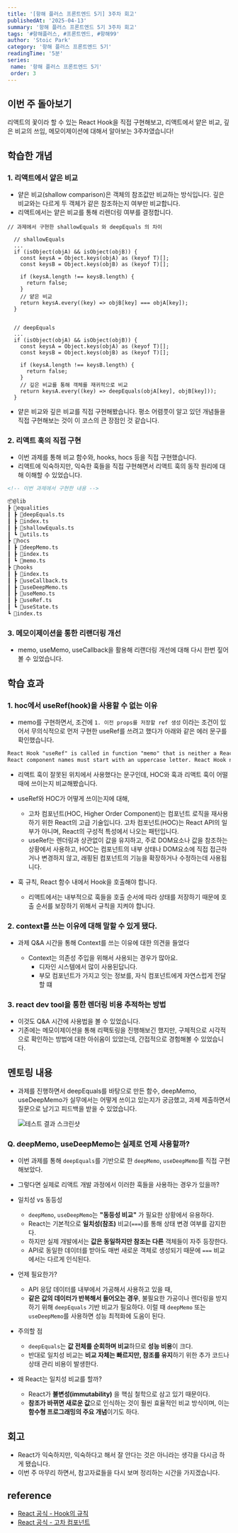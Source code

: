 ```yaml
---
title: '[항해 플러스 프론트엔드 5기] 3주차 회고'
publishedAt: '2025-04-13'
summary: '항해 플러스 프론트엔드 5기 3주차 회고'
tags: '#항해플러스, #프론트엔드, #항해99'
author: 'Stoic Park'
category: '항해 플러스 프론트엔드 5기'
readingTime: '5분'
series:
 name: '항해 플러스 프론트엔드 5기'
 order: 3
---
```


## 이번 주 돌아보기

리액트의 꽃이라 할 수 있는 React Hook을 직접 구현해보고, 리액트에서 얕은 비교, 깊은 비교의 쓰임, 메모이제이션에 대해서 알아보는 3주차였습니다!

## 학습한 개념

### 1. 리액트에서 얕은 비교

- 얕은 비교(shallow comparison)은 객체의 참조값만 비교하는 방식입니다. 깊은 비교와는 다르게 두 객체가 같은 참조하는지 여부만 비교합니다.
- 리액트에서는 얕은 비교를 통해 리렌더링 여부를 결정합니다.

```
// 과제에서 구현한 shallowEquals 와 deepEquals 의 차이

  // shallowEquals
  ...
  if (isObject(objA) && isObject(objB)) {
    const keysA = Object.keys(objA) as (keyof T)[];
    const keysB = Object.keys(objB) as (keyof T)[];

    if (keysA.length !== keysB.length) {
      return false;
    }
    // 얕은 비교
    return keysA.every((key) => objB[key] === objA[key]);
  }


  // deepEquals
  ...
  if (isObject(objA) && isObject(objB)) {
    const keysA = Object.keys(objA) as (keyof T)[];
    const keysB = Object.keys(objB) as (keyof T)[];

    if (keysA.length !== keysB.length) {
      return false;
    }
    // 깊은 비교를 통해 객체를 재귀적으로 비교
    return keysA.every((key) => deepEquals(objA[key], objB[key]));
  }

```

- 얕은 비교와 깊은 비교를 직접 구현해봤습니다. 평소 어렴풋이 알고 있던 개념들을 직접 구현해보는 것이 이 코스의 큰 장점인 것 같습니다.

### 2. 리액트 훅의 직접 구현

- 이번 과제를 통해 비교 함수와, hooks, hocs 등을 직접 구현했습니다.
- 리액트에 익숙하지만, 익숙한 훅들을 직접 구현해면서 리액트 훅의 동작 원리에 대해 이해할 수 있었습니다.

```markdown
<!-- 이번 과제에서 구현한 내용 -->

📦@lib
┣ 📂equalities
┃ ┣ 📜deepEquals.ts
┃ ┣ 📜index.ts
┃ ┣ 📜shallowEquals.ts
┃ ┗ 📜utils.ts
┣ 📂hocs
┃ ┣ 📜deepMemo.ts
┃ ┣ 📜index.ts
┃ ┗ 📜memo.ts
┣ 📂hooks
┃ ┣ 📜index.ts
┃ ┣ 📜useCallback.ts
┃ ┣ 📜useDeepMemo.ts
┃ ┣ 📜useMemo.ts
┃ ┣ 📜useRef.ts
┃ ┗ 📜useState.ts
┗ 📜index.ts
```

### 3. 메모이제이션을 통한 리랜더링 개선

- memo, useMemo, useCallback을 활용해 리랜더링 개선에 대해 다시 한번 짚어볼 수 있었습니다.

## 학습 효과

### 1. hoc에서 useRef(hook)을 사용할 수 없는 이유

- memo를 구현하면서, 조건에 `1. 이전 props를 저장할 ref 생성` 이라는 조건이 있어서 무의식적으로 먼저 구현한 useRef를 쓰려고 했다가 아래와 같은 에러 문구를 확인했습니다.

```markdown
React Hook "useRef" is called in function "memo" that is neither a React function component nor a custom React Hook function.
React component names must start with an uppercase letter. React Hook names must start with the word "use"
```

- 리액트 훅이 잘못된 위치에서 사용했다는 문구인데, HOC와 훅과 리액트 훅이 어떨 때에 쓰이는지 비교해봤습니다.
- useRef와 HOC가 어떻게 쓰이는지에 대해,

  - 고차 컴포넌트(HOC, Higher Order Component)는 컴포넌트 로직을 재사용하기 위한 React의 고급 기술입니다. 고차 컴포넌트(HOC)는 React API의 일부가 아니며, React의 구성적 특성에서 나오는 패턴입니다.
  - useRef는 렌더링과 상관없이 값을 유지하고, 주로 DOM요소나 값을 참조하는 상황에서 사용하고, HOC는 컴포넌트의 내부 상태나 DOM요소에 직접 접근하거나 변경하지 않고, 래핑된 컴포넌트의 기능을 확장하거나 수정하는데 사용됩니다.

- 훅 규칙, React 함수 내에서 Hook을 호출해야 합니다.

  - 리액트에서는 내부적으로 훅들을 호출 순서에 따라 상태를 저장하기 때문에 호출 순서를 보장하기 위해서 규칙을 지켜야 합니다.

### 2. context를 쓰는 이유에 대해 말할 수 있게 됐다.

- 과제 Q&A 시간을 통해 Context를 쓰는 이유에 대한 의견을 들었다

  - Context는 의존성 주입을 위해서 사용되는 경우가 많아요.
    - 디자인 시스템에서 많이 사용된답니다.
    - 부모 컴포넌트가 가지고 잇는 정보를, 자식 컴포넌트에게 자연스럽게 전달할 떄

### 3. react dev tool을 통한 렌더링 비용 추적하는 방법

- 이것도 Q&A 시간에 사용법을 볼 수 있었습니다.
- 기존에는 메모이제이션을 통해 리팩토링을 진행해보긴 했지만, 구체적으로 시각적으로 확인하는 방법에 대한 아쉬움이 있었는데, 간접적으로 경험해볼 수 있었습니다.

## 멘토링 내용

- 과제를 진행하면서 deepEquals를 바탕으로 만든 함수, deepMemo, useDeepMemo가 실무에서는 어떻게 쓰이고 있는지가 궁금했고, 과제 제출하면서 질문으로 남기고 피드백을 받을 수 있었습니다.

  <Image
   src="/images/wil03feedback.png"
   alt="테스트 결과 스크린샷"
   width={800}
   height={400}
  />

### Q. deepMemo, useDeepMemo는 실제로 언제 사용할까?

- 이번 과제를 통해 `deepEquals`를 기반으로 한 `deepMemo`, `useDeepMemo`를 직접 구현해보았다.
- 그렇다면 실제로 리액트 개발 과정에서 이러한 훅들을 사용하는 경우가 있을까?

- 일치성 vs 동등성

  - `deepMemo`, `useDeepMemo`는 **"동등성 비교"** 가 필요한 상황에서 유용하다.
  - React는 기본적으로 **일치성(참조)** 비교(`===`)를 통해 상태 변경 여부를 감지한다.
  - 하지만 실제 개발에서는 **값은 동일하지만 참조는 다른** 객체들이 자주 등장한다.
  - API로 동일한 데이터를 받아도 매번 새로운 객체로 생성되기 때문에 `===` 비교에서는 다르게 인식된다.

- 언제 필요한가?

  - API 응답 데이터를 내부에서 가공해서 사용하고 있을 때,
  - **같은 값의 데이터가 반복해서 들어오는 경우**, 불필요한 가공이나 렌더링을 방지하기 위해 `deepEquals` 기반 비교가 필요하다. 이럴 때 `deepMemo` 또는 `useDeepMemo`를 사용하면 성능 최적화에 도움이 된다.

- 주의할 점

  - `deepEquals`는 **값 전체를 순회하며 비교**하므로 **성능 비용**이 크다.
  - 반대로 일치성 비교는 **비교 자체는 빠르지만, 참조를 유지**하기 위한 추가 코드나 상태 관리 비용이 발생한다.

- 왜 React는 일치성 비교를 할까?

  - React가 **불변성(immutability)** 을 핵심 철학으로 삼고 있기 때문이다.
  - **참조가 바뀌면 새로운 값**으로 인식하는 것이 훨씬 효율적인 비교 방식이며, 이는 **함수형 프로그래밍의 주요 개념**이기도 하다.

## 회고

- React가 익숙하지만, 익숙하다고 해서 잘 안다는 것은 아니라는 생각을 다시금 하게 됐습니다.
- 이번 주 마무리 하면서, 참고자료들을 다시 보며 정리하는 시간을 가지겠습니다.

## reference

- [React 공식 - Hook의 규칙](https://ko.legacy.reactjs.org/docs/hooks-rules.html)
- [React 공식 - 고차 컴포넌트](https://ko.legacy.reactjs.org/docs/higher-order-components.html)
